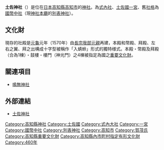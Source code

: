 {{Coor icon|w=24px|33|35|33.44|N|133|34|37.25|E|5000}}
{{日本神社
| name = 土佐神社
| img = File:Tosa-jinja02s3872.jpg
| img_capt = 拜殿
| image_width = 250px
| nihongo = 土佐神社
| hiragana = とさじんじゃ
| romaji = Tosa Jinja
| location = [[高知縣|高知縣]][[高知市|高知市]]一宮しなね2丁目16-1
| god = [[味鋤高彦根神|味鋤高彦根神]]<br />[[一事主神|一言主神]]
| type = [[式內社|式內社]]（大）・[[土佐國|土佐國]][[一宮|一宮]]・[[國幣中社|國幣中社]]・[[別表神社|別表神社]]
| struct = [[入母屋造|入母屋造]]
| open_year = [[雄略天皇|雄略天皇]]之治世
| cere_date = 8月25日（志奈禰祭）
|}}
{{japanese|japanese=土佐神社|kana=とさじんじゃ|romaji=Tosa-jinja}}
'''土佐神社'''（{{lang|ja|とさじんじゃ}}）是位在[[日本|日本]][[高知縣|高知縣]][[高知市|高知市]]的[[神社|神社]]。為[[式內社|式內社]]、[[土佐國|土佐國]][[一宮|一宮]]、舊[[社格|社格]]為[[國幣中社|國幣中社]]（現[[神社本廳|神社本廳]]的[[別表神社|別表神社]]）。

==文化財==
現存的社殿是[[元龜|元龜]]元年（1570年）由[[長宗我部元親|長宗我部元親]]再建，本殿和幣殿、拜殿、左右之翼、拜之出構成十字型被稱作「入蜻蛉」形式的獨特様式。本殿・幣殿及拜殿（合為1棟）・鼓樓・樓門（神光門）之4棟被指定為國之[[重要文化財|重要文化財]]。

== 關連項目 ==
*[[鳴無神社|鳴無神社]]

== 外部連結 ==
{{Commonscat|Tosa-jinja}}
* [http://www.tosajinja.i-tosa.com/ 土佐神社] {{Wayback|url=http://www.tosajinja.i-tosa.com/ |date=20210118130433 }}

{{日本建築小作品}}
{{一宮}}
{{近代社格制度}}

[[Category:高知縣神社|Category:高知縣神社]]
[[Category:土佐國|Category:土佐國]]
[[Category:式內大社|Category:式內大社]]
[[Category:一宮|Category:一宮]]
[[Category:國幣中社|Category:國幣中社]]
[[Category:別表神社|Category:別表神社]]
[[Category:高知市|Category:高知市]]
[[Category:賀茂氏|Category:賀茂氏]]
[[Category:高知縣重要文化財|Category:高知縣重要文化財]]
[[Category:高知縣內市町村指定有形文化財|Category:高知縣內市町村指定有形文化財]]
[[Category:460年|Category:460年]]